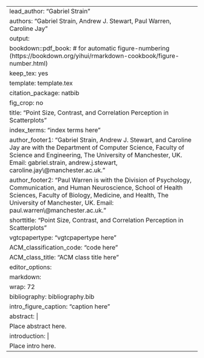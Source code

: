 ---
lead_author: "Gabriel Strain"
authors: "Gabriel Strain, Andrew J. Stewart, Paul Warren, Caroline Jay"
output:
  bookdown::pdf_book: # for automatic figure-numbering (https://bookdown.org/yihui/rmarkdown-cookbook/figure-number.html)
    keep_tex: yes
    template: template.tex
    citation_package: natbib
    fig_crop: no
title: "Point Size, Contrast, and Correlation Perception in Scatterplots"
index_terms: "index terms here"
author_footer1: "Gabriel Strain, Andrew J. Stewart, and Caroline Jay are with the Department of Computer Science, Faculty of Science and Engineering, The University of Manchester, UK. Email: gabriel.strain, andrew.j.stewart, caroline.jay\\@manchester.ac.uk."
author_footer2: "Paul Warren is with the Division of Psychology, Communication, and Human Neuroscience, School of Health Sciences, Faculty of Biology, Medicine, and Health, The University of Manchester, UK. Email: paul.warren\\@manchester.ac.uk."
shorttitle: "Point Size, Contrast, and Correlation Perception in Scatterplots"
vgtcpapertype: "vgtcpapertype here"
ACM_classification_code: "code here"
ACM_class_title: "ACM class title here"
editor_options: 
  markdown: 
    wrap: 72
bibliography: bibliography.bib
intro_figure_caption: "caption here"
abstract: |
  Place abstract here.
introduction: |
  Place intro here.
---
